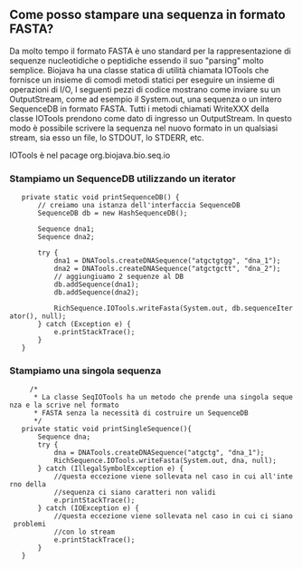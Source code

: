== Come posso stampare una sequenza in formato FASTA? ==

Da molto tempo il formato FASTA è uno standard per la rappresentazione di sequenze nucleotidiche o peptidiche essendo il suo "parsing" molto semplice. Biojava ha una classe statica di utilità chiamata IOTools che fornisce un insieme di comodi metodi statici per eseguire un insieme di operazioni di I/O, I seguenti pezzi di codice mostrano come inviare su un OutputStream, come ad esempio il System.out, una sequenza o un intero SequenceDB in formato FASTA. Tutti i metodi chiamati WriteXXX della classe IOTools prendono come dato di ingresso un OutputStream. In questo modo è possibile scrivere la sequenza nel nuovo formato in un qualsiasi stream, sia esso un file, lo STDOUT, lo STDERR, etc.

IOTools è nel pacage org.biojava.bio.seq.io

=== Stampiamo un SequenceDB utilizzando un iterator ===

<java>
	private static void printSequenceDB() {
		// creiamo una istanza dell'interfaccia SequenceDB
		SequenceDB db = new HashSequenceDB();
		
		Sequence dna1;
		Sequence dna2;

		try {
			dna1 = DNATools.createDNASequence("atgctgtgg", "dna_1");
			dna2 = DNATools.createDNASequence("atgctgctt", "dna_2");
			// aggiungiuamo 2 sequenze al DB
			db.addSequence(dna1);
		    db.addSequence(dna2);
		    
			RichSequence.IOTools.writeFasta(System.out, db.sequenceIterator(), null);
		} catch (Exception e) {
			e.printStackTrace();
		}
	}
</java>

=== Stampiamo una singola sequenza ===

<java>
      /*
       * La classe SeqIOTools ha un metodo che prende una singola sequenza e la scrive nel formato 
       * FASTA senza la necessità di costruire un SequenceDB
       */
	private static void printSingleSequence(){
		Sequence dna;
		try {
			dna = DNATools.createDNASequence("atgctg", "dna_1");
			RichSequence.IOTools.writeFasta(System.out, dna, null);
		} catch (IllegalSymbolException e) {
			//questa eccezione viene sollevata nel caso in cui all'interno della
			//sequenza ci siano caratteri non validi
			e.printStackTrace();
		} catch (IOException e) {
			//questa eccezione viene sollevata nel caso in cui ci siano problemi
			//con lo stream
			e.printStackTrace();
		}		
	}
</java>